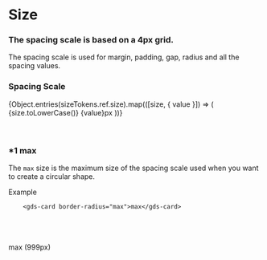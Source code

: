 

<Meta title="Style/Size" />

# Size

### The spacing scale is based on a 4px grid.

The spacing scale is used for margin, padding, gap, radius and all the spacing values.

### Spacing Scale
<gds-flex flex-direction="column" gap="s">
{Object.entries(sizeTokens.ref.size).map(([size, { value }]) => (
<gds-card padding="s" border-radius="l" key={size}>
    <gds-flex gap="l" padding="xs" align-items="center" justify-content="stretch" overflow="hidden">
        <gds-card variant="secondary" width="60px" padding="s">
            <gds-flex align-items="center" justify-content="center" flex-direction="column">
                <gds-text>{size.toLowerCase()}</gds-text>
                <gds-text color="secondary/0.4">{value}px</gds-text>
            </gds-flex>
        </gds-card>
        <gds-card 
            width={value + 'px'}
            padding="0"
            height="60px" 
            variant="tertiary">
        </gds-card>
    </gds-flex>
</gds-card>
))}
</gds-flex>
 
 <br />
 <br />
 <br />

 ### *1 max
 The `max` size is the maximum size of the spacing scale used when you want to create a circular shape.

 Example
```
    <gds-card border-radius="max">max</gds-card>
```

 <br />
 <br />
 <br />

<gds-card variant="tertiary" border-radius="max" width="200px">
    <gds-flex align-items="center" justify-content="center"  height="200px">
        <gds-text tag="h5">max (999px)</gds-text>
    </gds-flex>
</gds-card>
